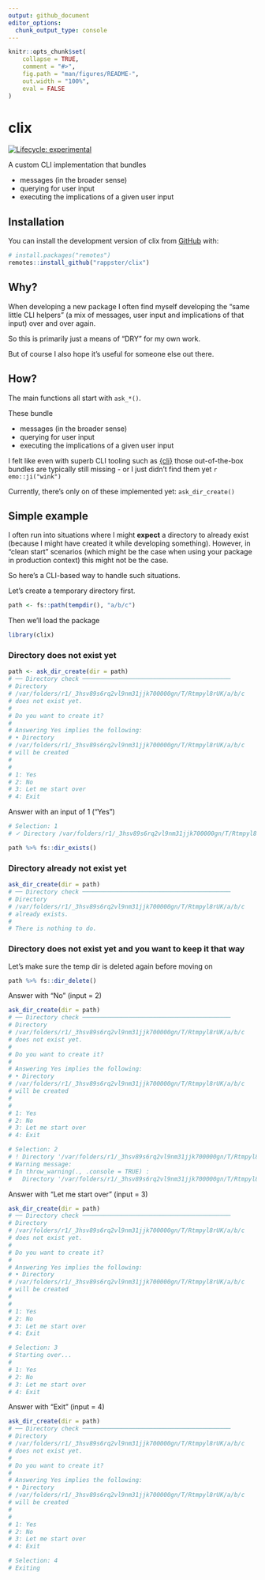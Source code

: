 ```yaml
---
output: github_document
editor_options: 
  chunk_output_type: console
---
```


<!-- README.md is generated from README.Rmd. Please edit that file -->

```r
knitr::opts_chunk$set(
    collapse = TRUE,
    comment = "#>",
    fig.path = "man/figures/README-",
    out.width = "100%",
    eval = FALSE
)
```

# clix

<!-- badges: start -->
[![Lifecycle: experimental](https://img.shields.io/badge/lifecycle-experimental-orange.svg)](https://lifecycle.r-lib.org/articles/stages.html#experimental)
<!-- badges: end -->

A custom CLI implementation that bundles 

- messages (in the broader sense)
- querying for user input
- executing the implications of a given user input

## Installation

You can install the development version of clix from [GitHub](https://github.com/) with:

``` r
# install.packages("remotes")
remotes::install_github("rappster/clix")
```

## Why?

When developing a new package I often find myself developing the "same little
CLI helpers" (a mix of messages, user input and implications of that input) over
and over again.

So this is primarily just a means of "DRY" for my own work. 

But of course I also hope it's useful for someone else out there.

## How?

The main functions all start with `ask_*()`. 

These bundle

- messages (in the broader sense)
- querying for user input
- executing the implications of a given user input

I felt like even with superb CLI tooling such as
[{cli}](https://cli.r-lib.org/index.html) those out-of-the-box bundles are
typically still missing - or I just didn't find them yet `r emo::ji("wink")`

Currently, there's only on of these implemented yet: `ask_dir_create()`

## Simple example

I often run into situations where I might **expect** a directory to already
exist (because I might have created it while developing something). However, in
"clean start" scenarios (which might be the case when using your package in
production context) this might not be the case.

So here's a CLI-based way to handle such situations.

Let's create a temporary directory first.

```r
path <- fs::path(tempdir(), "a/b/c")
```

Then we'll load the package

```r
library(clix)
```

### Directory does not exist yet

```r
path <- ask_dir_create(dir = path)
# ── Directory check ──────────────────────────────────────────
# Directory
# /var/folders/r1/_3hsv89s6rq2vl9nm31jjk700000gn/T/Rtmpyl8rUK/a/b/c
# does not exist yet.
# 
# Do you want to create it?
# 
# Answering Yes implies the following:
# • Directory
# /var/folders/r1/_3hsv89s6rq2vl9nm31jjk700000gn/T/Rtmpyl8rUK/a/b/c
# will be created
# 
# 
# 1: Yes
# 2: No
# 3: Let me start over
# 4: Exit
```

Answer with an input of 1 ("Yes")

```r
# Selection: 1
# ✓ Directory /var/folders/r1/_3hsv89s6rq2vl9nm31jjk700000gn/T/Rtmpyl8rUK/a/b/c created.

path %>% fs::dir_exists()
```

### Directory already not exist yet

```r
ask_dir_create(dir = path)
# ── Directory check ──────────────────────────────────────────
# Directory
# /var/folders/r1/_3hsv89s6rq2vl9nm31jjk700000gn/T/Rtmpyl8rUK/a/b/c
# already exists.
# 
# There is nothing to do.
```

### Directory does not exist yet and you want to keep it that way

Let's make sure the temp dir is deleted again before moving on

```r
path %>% fs::dir_delete()
```

Answer with "No" (input = 2)

```r
ask_dir_create(dir = path)
# ── Directory check ──────────────────────────────────────────
# Directory
# /var/folders/r1/_3hsv89s6rq2vl9nm31jjk700000gn/T/Rtmpyl8rUK/a/b/c
# does not exist yet.
# 
# Do you want to create it?
# 
# Answering Yes implies the following:
# • Directory
# /var/folders/r1/_3hsv89s6rq2vl9nm31jjk700000gn/T/Rtmpyl8rUK/a/b/c
# will be created
# 
# 
# 1: Yes
# 2: No
# 3: Let me start over
# 4: Exit
```

```r
# Selection: 2
# ! Directory '/var/folders/r1/_3hsv89s6rq2vl9nm31jjk700000gn/T/Rtmpyl8rUK/a/b/c' was not created
# Warning message:
# In throw_warning(., .console = TRUE) :
#   Directory '/var/folders/r1/_3hsv89s6rq2vl9nm31jjk700000gn/T/Rtmpyl8rUK/a/b/c' was not created
```

Answer with "Let me start over" (input = 3)

```r
ask_dir_create(dir = path)
# ── Directory check ──────────────────────────────────────────
# Directory
# /var/folders/r1/_3hsv89s6rq2vl9nm31jjk700000gn/T/Rtmpyl8rUK/a/b/c
# does not exist yet.
# 
# Do you want to create it?
# 
# Answering Yes implies the following:
# • Directory
# /var/folders/r1/_3hsv89s6rq2vl9nm31jjk700000gn/T/Rtmpyl8rUK/a/b/c
# will be created
# 
# 
# 1: Yes
# 2: No
# 3: Let me start over
# 4: Exit
```

```r
# Selection: 3
# Starting over...
#  
# 1: Yes
# 2: No
# 3: Let me start over
# 4: Exit
```

Answer with "Exit" (input = 4)

```r
ask_dir_create(dir = path)
# ── Directory check ──────────────────────────────────────────
# Directory
# /var/folders/r1/_3hsv89s6rq2vl9nm31jjk700000gn/T/Rtmpyl8rUK/a/b/c
# does not exist yet.
# 
# Do you want to create it?
# 
# Answering Yes implies the following:
# • Directory
# /var/folders/r1/_3hsv89s6rq2vl9nm31jjk700000gn/T/Rtmpyl8rUK/a/b/c
# will be created
# 
# 
# 1: Yes
# 2: No
# 3: Let me start over
# 4: Exit
```

```r
# Selection: 4
# Exiting
```
